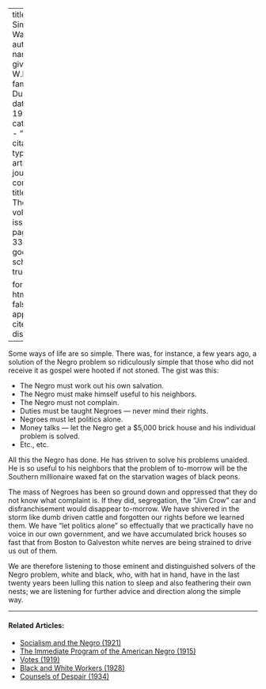 
---
title: 'The Simple Way'
author:
  - name:
      given: W.E.B.
      family: Du Bois
date: May 1913
categories: 
  - ""
citation: 
  type: article-journal
  container-title: The Crisis
  volume: 7
  issue: 1
  page: 337-338
google-scholar: true

format:
  html:
    toc: false
    appendix-cite-as: display
---



Some  ways of life are so simple. There was, for instance, a few years
ago, a solution of the Negro problem so ridiculously simple that those
who did not receive it as gospel were hooted if not stoned. The gist
was this:

- The Negro must work out his own salvation.
- The Negro must make himself useful to his neighbors.
- The Negro must not complain.
- Duties must be taught Negroes --- never mind their rights.
- Negroes must let politics alone.
- Money talks --- let the Negro get a \$5,000 brick house and his individual
problem is solved.
- Etc., etc.

All this the Negro has done. He has striven to solve his problems
unaided. He is so useful to his neighbors that the problem of to-morrow
will be the Southern millionaire waxed fat on the starvation wages of
black peons.

The mass of Negroes has been so ground down and oppressed that they do
not know what complaint is. If they did, segregation, the "Jim Crow" car
and disfranchisement would disappear to-morrow. We have shivered in the
storm like dumb driven cattle and forgotten our rights before we learned
them. We have "let politics alone" so effectually that we practically
have no voice in our own government, and we have accumulated brick
houses so fast that from Boston to Galveston white nerves are being
strained to drive us out of them.

We are therefore listening to those eminent and distinguished solvers of
the Negro problem, white and black, who, with hat in hand, have in the last twenty years been lulling this nation to sleep and also feathering their own nests; we are listening for further advice and direction along the simple way.

<!-- Similar articles start here -->

<hr>
#### Related Articles:

* [Socialism and the Negro (1921)](/Volumes/22/06/socialism_and_the_negro.html)
* [The Immediate Program of the  American Negro (1915)](/Volumes/09/06/immediate_program.html)
* [Votes (1919)](/Volumes/19/02/votes.html)
* [Black and White Workers (1928)](/Volumes/35/03/black_and_white_workers.html)
* [Counsels of Despair (1934)](/Volumes/41/06/counsels_of_despair.html)

<!-- Similar articles end here -->